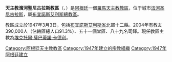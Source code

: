 {{Infobox Roman Catholic diocese
|Roman Catholic Diocese of = 天主教濱河聖尼古拉斯教區
|Latin name of diocese = Dioecesis Sancti Nicolai de los Arroyos
|image =San Nicolas - Plaza Mitre.jpg
|caption =聖尼古拉主教座堂
|location = [[阿根廷|阿根廷]]
|territory =[[布宜諾斯艾利斯省|布宜諾斯艾利斯省]]北部十二縣
|population = 390,000
|rite = 拉丁禮
|patron =
|province = 布宜諾斯艾利斯
|established = 1947年
|cathedral =聖尼古拉主教座堂
|co-cathedral =
|leadership = 主教
|website =http://www.obispadosn.org.ar/
|教宗 =
|metropolitan =
|ordinary = 埃克托爾·薩巴蒂諾·卡德利
|coadjutor bishop =
|auxiliary =
}}

'''天主教濱河聖尼古拉斯教區'''（{{lang-la|Dioecesis Sancti Nicolai de los Arroyos}}、{{lang-es|Diócesis de San Nicolás de los Arroyos}}）是[[阿根廷|阿根廷]]一個[[羅馬天主教|羅馬天主教]][[教區|教區]]，位于城市[[滨河圣尼古拉斯|滨河圣尼古拉斯]]，屬[[天主教布宜諾斯艾利斯總教區|布宜諾斯艾利斯總教區]]。

教區成立於1947年3月3日，包括[[布宜諾斯艾利斯省|布宜諾斯艾利斯省]]北部十二縣。2004年有教友390,000人（佔轄區總人口91.3%）、五十一個堂區、八十九名司鐸。現任教區主教為[[埃克托爾·薩巴蒂諾·卡德利|埃克托爾·薩巴蒂諾·卡德利]]。

{{阿根廷天主教教區}}

{{DEFAULTSORT:San Nicolás}}
[[Category:阿根廷天主教教區|Category:阿根廷天主教教區]]
[[Category:1947年建立的宗教組織|Category:1947年建立的宗教組織]]
[[Category:1947年阿根廷建立|Category:1947年阿根廷建立]]